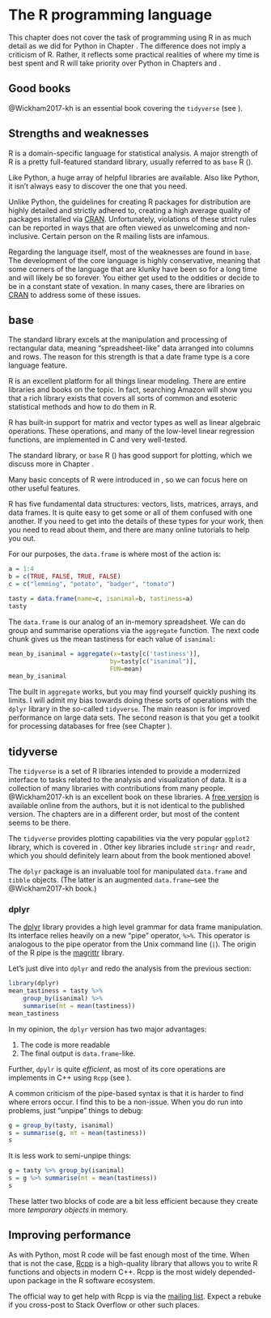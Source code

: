 # The R programming language {#R}

This chapter does not cover the task of programming using R in as much detail as we did
for Python in Chapter \ref{Python}.  The difference does not imply a criticism of R.
Rather, it reflects some practical realities of where my time is best spent and R
will take priority over Python in Chapters \ref{graphics} and \ref{sqlite3}.

## Good books

@Wickham2017-kh is an essential book covering the `tidyverse` (see \ref{tidyverse}).

## Strengths and weaknesses

R is a domain-specific language for statistical analysis. A major strength of R is a pretty full-featured
standard library, usually referred to as `base` R (\ref{base}).

Like Python, a huge array of helpful libraries are available.  Also like Python, it isn't always
easy to discover the one that you need.

Unlike Python, the guidelines for creating R packages for distribution are highly detailed and strictly
adhered to, creating a high average quality of packages installed via [CRAN](http://cran.r-project.org).
Unfortunately, violations of these strict rules can be reported in ways that are often viewed
as unwelcoming and non-inclusive. Certain person on the R mailing lists are infamous.

Regarding the language itself, most of the weaknesses are found in `base`.  The development of the core
language is highly conservative, meaning that some corners of the language that are klunky have been so
for a long time and will likely be so forever.  You either get used to the oddities or decide to be
in a constant state of vexation.  In many cases, there are libraries on [CRAN](http://cran.r-project.org)
to address some of these issues.

## base {#base}

The standard library excels at the manipulation and processing of rectangular data, meaning "spreadsheet-like"
data arranged into columns and rows.  The reason for this strength is that a date frame type is a core language feature.

R is an excellent platform for all things linear modeling.  There are entire libraries and books on the topic.
In fact, searching Amazon will show you that a rich library exists that covers all sorts of common and esoteric
statistical methods and how to do them in R.

R has built-in support for matrix and vector types as well as linear algebraic operations.  These operations,
and many of the low-level linear regression functions, are implemented in C and very well-tested.

The standard library, or `base` R (\ref{base}) has good support for plotting, which we discuss more in 
Chapter \ref{graphics}.

Many basic concepts of R were introduced in \ref{components}, so we can focus here on other useful features.

R has five fundamental data structures: vectors, lists, matrices, arrays, and data frames.  It is quite
easy to get some or all of them confused with one another.  If you need to get into the details of these
types for your work, then you need to read about them, and there are many online
tutorials to help you out.

For our purposes, the `data.frame` is where most of the action is:

```r
a = 1:4
b = c(TRUE, FALSE, TRUE, FALSE)
c = c("lemming", "potato", "badger", "tomato")

tasty = data.frame(name=c, isanimal=b, tastiness=a)
tasty
```

The `data.frame` is our analog of an in-memory spreadsheet.  We can do group and summarise operations via
the `aggregate` function.  The next code chunk gives us the mean tastiness for each value of `isanimal`:

```r
mean_by_isanimal = aggregate(x=tasty[c('tastiness')],
                            by=tasty[c("isanimal")],
                            FUN=mean)
mean_by_isanimal
```

The built in `aggregate` works, but you may find yourself quickly pushing its limits.  I will admit my bias
towards doing these sorts of operations with the `dplyr` library in the so-called `tidyverse`.  The main
reason is for improved performance on large data sets.  The second reason is that you get a toolkit 
for processing databases for free (see Chapter \ref{sqlite3}).

## tidyverse {#tidyverse}

The `tidyverse` is a set of R libraries intended to provide a modernized interface to tasks related to 
the analysis and visualization of data.  It is a collection of many libraries with contributions from many
people. @Wickham2017-kh is an excellent book on these libraries.  A [free version](https://r4ds.had.co.nz/)
is available online from the authors, but it is not identical to the published version.  The chapters are 
in a different order, but most of the content seems to be there.

The `tidyverse` provides plotting capabilities via the very popular `ggplot2` library, which is covered in \ref{ggplot2}.
Other key libraries include `stringr` and `readr`, which you should definitely learn about from the book mentioned above!

The `dplyr` package is an invaluable tool for manipulated `data.frame` and `tibble` objects.  (The latter is
an augmented `data.frame`--see the @Wickham2017-kh book.)

### dplyr

The [dplyr](https://dplyr.tidyverse.org/) library provides a high level grammar for data frame manipulation.
Its interface relies heavily on a new "pipe" operator, `%>%`.  This operator is analogous to the pipe operator 
from the Unix command line (`|`). The origin of the R pipe is the [magrittr](https://magrittr.tidyverse.org/)
library.

Let's just dive into `dplyr` and redo the analysis from the previous section:

```r
library(dplyr)
mean_tastiness = tasty %>%
    group_by(isanimal) %>%
    summarise(mt = mean(tastiness))
mean_tastiness
```

In my opinion, the `dplyr` version has two major advantages:

1. The code is more readable
2. The final output is `data.frame`-like.

Further, `dpylr` is quite *efficient*, as most of its core operations are implements in C++
using `Rcpp` (see \ref{rcpp}).

A common criticism of the pipe-based syntax is that it is harder to find where errors occur.  I find this to
be a non-issue.  When you do run into problems, just "unpipe" things to debug:

```r
g = group_by(tasty, isanimal)
s = summarise(g, mt = mean(tastiness))
s
```

It is less work to semi-unpipe things:

```r
g = tasty %>% group_by(isanimal)
s = g %>% summarise(mt = mean(tastiness))
s
```

These latter two blocks of code are a bit less efficient because they create more *temporary objects* in memory.

## Improving performance {#rcpp}

As with Python, most R code will be fast enough most of the time.  When that is not the case,
[Rcpp](http://www.rcpp.org) is a high-quality library that allows you to write R functions and objects
in modern C++. Rcpp is the most widely depended-upon package in the R software ecosystem.

The official way to get help with Rcpp is via the [mailing list](https://lists.r-forge.r-project.org/cgi-bin/mailman/listinfo/rcpp-devel).
Expect a rebuke if you cross-post to Stack Overflow or other such places.
